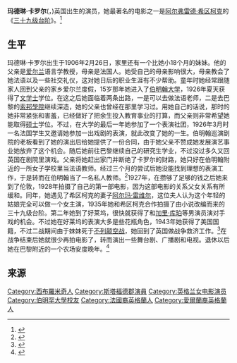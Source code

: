 {{Infobox entertainer
| type         = 女演员
| name         = 玛德琳·卡罗尔<br/>Madeleine Carroll
| image        = Madeleine Carroll Argentinean Magazine AD.jpg
| imagesize    = 
| caption      =
| birth_date   = {{Birth date|1906|2|26|df=y}}
| birth_place  = 英国[[斯塔福德郡|斯塔福德郡]][[西布羅米奇|西布羅米奇]]
| death_date   = {{Death date and age|1987|10|2|1906|2|26|df=y}}
| death_place  = 西班牙[[马贝拉|马贝拉]]
| birth_name   = Edith Madeleine Carroll
| years_active = 1928–1955
| occupation   = 演员
| spouse       = Captain Phillip Astley (1931–1940) (离婚)<br>[[斯特林·海登|斯特林·海登]] (1942–1946) (离婚)<br>Henri Lavorel(1946–1949) (divorced)<br>Andrew Heiskell (1950–1965) (离婚)
}}
'''玛德琳·卡罗尔'''({{lang-en|'''Madeleine Carroll'''}}，{{bd|1906年|2月26日|1987年|10月2日}})英国出生的演员，她最著名的电影之一是[[阿尔弗雷德·希区柯克|阿尔弗雷德·希区柯克]]的《[[国防大机密|三十九级台阶]]》。<ref>{{Cite web |url=http://www.findagrave.com/cgi-bin/fg.cgi?page=gr&GRid=6944343 |title=Madeleine Carroll |accessdate=2013-08-01 |archive-date=2013-10-01 |archive-url=https://web.archive.org/web/20131001230702/http://www.findagrave.com/cgi-bin/fg.cgi?page=gr&GRid=6944343 |dead-url=no }}</ref>
==生平==
玛德琳·卡罗尔出生于1906年2月26日，家里还有一个比她小18个月的妹妹。他的父亲是[[爱尔兰|爱尔兰]]语言学教授，母亲是法国人。她受自己的母亲影响很大，母亲教会了她法语以及一些社交礼仪，这对她日后的职业生涯有不少帮助。童年时她经常跟随家人回到父亲的家乡爱尔兰度假，15岁那年她进入了[[伯明翰大学|伯明翰大学]]，1926年夏天获得了[[文学士|文学士]]学位。在这之后她面临着两条出路，一是可以去做法语老师，二是去巴黎的[[索邦學院|索邦學院]]继续深造，她的父亲也曾经在那里学习过。用她自己的话说，那时的她非常紧张和害羞，已经做好了把余生投入教育事业的打算，而父亲则非常希望她能取得[[硕士|硕士]]学位。不过，在大学的最后一年她参加了一个表演社团，1926年3月时一名法国学生又邀请她参加一出戏剧的表演，就此改变了她的一生。伯明翰巡演剧院的老板看到了她的演出后给她提供了一份合同，由于她父亲不赞成她发展演艺事业她放弃了这个机会。随后她前往巴黎继续自己的研究生学业，不过没过多久又回英国在剧院里演戏。父亲将她赶出家门并断绝了卡罗尔的财路，她只好在伯明翰附近的一所女子学校里当法语教师。经过三个月的尝试后她没能找到理想的表演工作，于是转而在伯明翰当了一名私人教师。<ref>{{Cite web |url=http://www.madeleinecarroll.com/biography/ |title=Biography |access-date=2013-08-01 |archive-url=https://web.archive.org/web/20130528161302/http://www.madeleinecarroll.com/biography/ |archive-date=2013-05-28 |dead-url=yes }}</ref>1927年，在攒够了足够的钱之后她来到了伦敦，1928年拍摄了自己的第一部电影，因为这部电影的关系父女关系有所缓和。同年，她遇见了希区柯克的妻子[[阿尔玛·雷维尔|阿尔玛·雷维尔]]，这位夫人认为这个年轻的姑娘完全可以做一个女主演，1935年她和希区柯克合作拍摄了由小说改编而来的三十九级台阶。第二年她到了好莱坞，很快就获得了和[[加里·库珀|加里·库珀]]等男演员演对手戏的机会。不过她在好莱坞的表演大多是些花瓶角色，1943年她获得了美国国籍，不过二战期间由于妹妹死于[[不列颠空战|不列颠空战]]，她回到了英国做战争救济工作。<ref>{{Cite web |url=http://www.screenonline.org.uk/people/id/447662/ |title=Carroll, Madeleine (1906-1987) |accessdate=2013-08-01 |archive-date=2016-03-03 |archive-url=https://web.archive.org/web/20160303190450/http://www.screenonline.org.uk/people/id/447662/ |dead-url=no }}</ref>在战争结束后她就很少再拍电影了，转而演出一些舞台剧、广播剧和电视。退休以后她在巴黎附近的一个农场安度晚年。<ref>{{Cite web |url=http://www.leninimports.com/madeleine_carroll.html |title=b i o g  |access-date=2013-08-01 |archive-url=https://web.archive.org/web/20130806080354/http://www.leninimports.com/madeleine_carroll.html |archive-date=2013-08-06 |dead-url=yes }}</ref>
==来源==
{{reflist}}

{{Authority control}}
{{DEFAULTSORT: Carroll, Madeleine}}
[[Category:西布羅米奇人|Category:西布羅米奇人]]
[[Category:斯塔福德郡演員|Category:斯塔福德郡演員]]
[[Category:英格兰女电影演员|Category:英格兰女电影演员]]
[[Category:伯明罕大學校友|Category:伯明罕大學校友]]
[[Category:法國裔英格蘭人|Category:法國裔英格蘭人]]
[[Category:愛爾蘭裔英格蘭人|Category:愛爾蘭裔英格蘭人]]